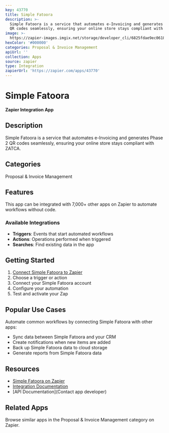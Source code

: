 ```yaml
---
key: 43770
title: Simple Fatoora
description: >-
  Simple Fatoora is a service that automates e-Invoicing and generates Phase 2
  QR codes seamlessly, ensuring your online store stays compliant with ZATCA.
image: >-
  https://zapier-images.imgix.net/storage/developer_cli/6825fdae9ec06182d12fcda6e2cd0190.png?auto=format%2Ccompress&ixlib=python-3.0.0&q=50
hexColor: '#000000'
categories: Proposal & Invoice Management
apiUrl: ''
collection: Apps
source: zapier
type: Integration
zapierUrl: 'https://zapier.com/apps/43770'
---
```

# Simple Fatoora

**Zapier Integration App**

## Description

Simple Fatoora is a service that automates e-Invoicing and generates Phase 2 QR codes seamlessly, ensuring your online store stays compliant with ZATCA.

## Categories

Proposal & Invoice Management

## Features

This app can be integrated with 7,000+ other apps on Zapier to automate workflows without code.

### Available Integrations

- **Triggers**: Events that start automated workflows
- **Actions**: Operations performed when triggered
- **Searches**: Find existing data in the app

## Getting Started

1. [Connect Simple Fatoora to Zapier](https://zapier.com/apps/43770)
2. Choose a trigger or action
3. Connect your Simple Fatoora account
4. Configure your automation
5. Test and activate your Zap

## Popular Use Cases

Automate common workflows by connecting Simple Fatoora with other apps:

- Sync data between Simple Fatoora and your CRM
- Create notifications when new items are added
- Back up Simple Fatoora data to cloud storage
- Generate reports from Simple Fatoora data

## Resources

- [Simple Fatoora on Zapier](https://zapier.com/apps/43770)
- [Integration Documentation](https://zapier.com/apps/43770/integrations)
- [API Documentation](Contact app developer)

## Related Apps

Browse similar apps in the Proposal & Invoice Management category on Zapier.

